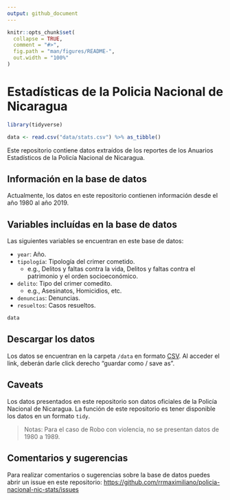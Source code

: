 ```yaml
---
output: github_document
---
```


<!-- README.md is generated from README.Rmd. Please edit that file -->

```r
knitr::opts_chunk$set(
  collapse = TRUE,
  comment = "#>",
  fig.path = "man/figures/README-",
  out.width = "100%"
)
```

# Estadísticas de la Policia Nacional de Nicaragua

```r
library(tidyverse)

data <- read.csv("data/stats.csv") %>% as_tibble()
```

Este repositorio contiene datos extraídos de los reportes de los Anuarios Estadísticos de la Policía Nacional de Nicaragua. 

## Información en la base de datos

Actualmente, los datos en este repositorio contienen información desde el año 1980 al año 2019.

## Variables incluídas en la base de datos

Las siguientes variables se encuentran en este base de datos: 

* `year`: Año.
* `tipología`: Tipología del crimer cometido. 
  * e.g., Delitos y faltas contra la vida, Delitos y faltas contra el patrimonio y el orden socioeconómico.
* `delito`: Tipo del crimer comedito. 
  * e.g., Asesinatos, Homicidios, etc.
* `denuncias`: Denuncias.
* `resueltos`: Casos resueltos.

```r
data
```

## Descargar los datos

Los datos se encuentran en la carpeta `/data` en formato [CSV](https://raw.githubusercontent.com/RRMaximiliano/policia-nacional-nic-stats/master/data/stats.csv). Al acceder el link, deberán darle click derecho "guardar como / save as".

## Caveats

Los datos presentados en este repositorio son datos oficiales de la Policía Nacional de Nicaragua. La función de este repositorio es tener disponible los datos en un formato `tidy`. 

> Notas: Para el caso de Robo con violencia, no se presentan datos de 1980 a 1989.

## Comentarios y sugerencias

Para realizar comentarios o sugerencias sobre la base de datos puedes abrir un issue en este repositorio: [https://github.com/rrmaximiliano/policia-nacional-nic-stats/issues](https://github.com/rrmaximiliano/policia-nacional-nic-stats/issues)
